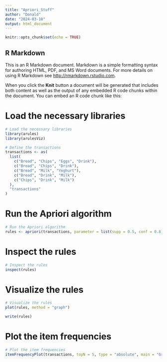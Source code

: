 ```yaml
---
title: "Apriori_Stuff"
author: "Donald"
date: "2024-03-10"
output: html_document
---
```


```r
knitr::opts_chunk$set(echo = TRUE)
```

## R Markdown

This is an R Markdown document. Markdown is a simple formatting syntax for authoring HTML, PDF, and MS Word documents. For more details on using R Markdown see <http://rmarkdown.rstudio.com>.

When you click the **Knit** button a document will be generated that includes both content as well as the output of any embedded R code chunks within the document. You can embed an R code chunk like this:


# Load the necessary libraries
```r
# Load the necessary libraries
library(arules)
library(arulesViz)

# Define the transactions
transactions <- as(
  list(
    c("Bread", "Chips", "Eggs", "Drink"),
    c("Bread", "Chips", "Drink"),
    c("Bread", "Milk", "Yoghurt"),
    c("Bread", "Drink", "Milk"),
    c("Chips", "Drink", "Milk")
  ),
  "transactions"
)

```


# Run the Apriori algorithm
```r
# Run the Apriori algorithm
rules <- apriori(transactions, parameter = list(supp = 0.5, conf = 0.8))


```
# Inspect the rules

```r
# Inspect the rules
inspect(rules)

```
# Visualize the rules

```r
# Visualize the rules
plot(rules, method = "graph")

```

```r
write(rules)

```

# Plot the item frequencies
```r
# Plot the item frequencies
itemFrequencyPlot(transactions, topN = 5, type = "absolute", main = "Grocery Frequency")
```



